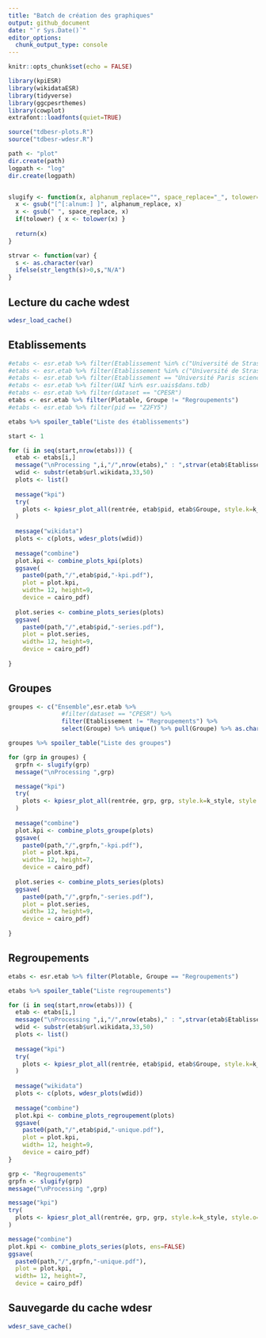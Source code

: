 ```yaml
---
title: "Batch de création des graphiques"
output: github_document
date: "`r Sys.Date()`"
editor_options:
  chunk_output_type: console
---
```


```r
knitr::opts_chunk$set(echo = FALSE)

library(kpiESR)
library(wikidataESR)
library(tidyverse)
library(ggcpesrthemes)
library(cowplot)
extrafont::loadfonts(quiet=TRUE)

source("tdbesr-plots.R")
source("tdbesr-wdesr.R")

path <- "plot"
dir.create(path)
logpath <- "log"
dir.create(logpath)


slugify <- function(x, alphanum_replace="", space_replace="_", tolower=TRUE) {
  x <- gsub("[^[:alnum:] ]", alphanum_replace, x)
  x <- gsub(" ", space_replace, x)
  if(tolower) { x <- tolower(x) }
  
  return(x)
}

strvar <- function(var) {
  s <- as.character(var)
  ifelse(str_length(s)>0,s,"N/A")
}
```

## Lecture du cache wdest

```r
wdesr_load_cache()
```

## Etablissements

```r
#etabs <- esr.etab %>% filter(Etablissement %in% c("Université de Strasbourg","Université de Lorraine","Université de Haute-Alsace"))
#etabs <- esr.etab %>% filter(Etablissement %in% c("Université de Strasbourg"))
#etabs <- esr.etab %>% filter(Etablissement == "Université Paris sciences et lettres")
#etabs <- esr.etab %>% filter(UAI %in% esr.uais$dans.tdb)
#etabs <- esr.etab %>% filter(dataset == "CPESR")
etabs <- esr.etab %>% filter(Plotable, Groupe != "Regroupements")
#etabs <- esr.etab %>% filter(pid == "Z2FY5")

etabs %>% spoiler_table("Liste des établissements")
```


```r
start <- 1

for (i in seq(start,nrow(etabs))) {
  etab <- etabs[i,]
  message("\nProcessing ",i,"/",nrow(etabs)," : ",strvar(etab$Etablissement), " ", etab$pid, " ", etab$UAI)
  wdid <- substr(etab$url.wikidata,33,50)
  plots <- list()
  
  message("kpi")
  try(
    plots <- kpiesr_plot_all(rentrée, etab$pid, etab$Groupe, style.k=k_style, style.o=o_style, style.o.norm = onorm_style)
  )
  
  message("wikidata")
  plots <- c(plots, wdesr_plots(wdid))
    
  message("combine")
  plot.kpi <- combine_plots_kpi(plots)
  ggsave(
    paste0(path,"/",etab$pid,"-kpi.pdf"),
    plot = plot.kpi,
    width= 12, height=9,
    device = cairo_pdf)
  
  plot.series <- combine_plots_series(plots)
  ggsave(
    paste0(path,"/",etab$pid,"-series.pdf"),
    plot = plot.series,
    width= 12, height=9,
    device = cairo_pdf)
  
}
```

## Groupes

```r
groupes <- c("Ensemble",esr.etab %>% 
               #filter(dataset == "CPESR") %>%
               filter(Etablissement != "Regroupements") %>%
               select(Groupe) %>% unique() %>% pull(Groupe) %>% as.character())

groupes %>% spoiler_table("Liste des groupes")
```

```r

for (grp in groupes) {
  grpfn <- slugify(grp)
  message("\nProcessing ",grp)

  message("kpi")
  try(
    plots <- kpiesr_plot_all(rentrée, grp, grp, style.k=k_style, style.o=o_style, style.o.norm = onorm_style)
  )
  
  message("combine")
  plot.kpi <- combine_plots_groupe(plots)
  ggsave(
    paste0(path,"/",grpfn,"-kpi.pdf"),
    plot = plot.kpi,
    width= 12, height=7,
    device = cairo_pdf)
  
  plot.series <- combine_plots_series(plots)
  ggsave(
    paste0(path,"/",grpfn,"-series.pdf"),
    plot = plot.series,
    width= 12, height=9,
    device = cairo_pdf)
  
}

```


## Regroupements

```r
etabs <- esr.etab %>% filter(Plotable, Groupe == "Regroupements")

etabs %>% spoiler_table("Liste regroupements")
```

```r

for (i in seq(start,nrow(etabs))) {
  etab <- etabs[i,]
  message("\nProcessing ",i,"/",nrow(etabs)," : ",strvar(etab$Etablissement), " ", etab$pid, " ", etab$UAI)
  wdid <- substr(etab$url.wikidata,33,50)
  plots <- list()
  
  message("kpi")
  try(
    plots <- kpiesr_plot_all(rentrée, etab$pid, etab$Groupe, style.k=k_style, style.o=o_style, style.o.norm = onorm_style)
  )
  
  message("wikidata")
  plots <- c(plots, wdesr_plots(wdid))
  
  message("combine")
  plot.kpi <- combine_plots_regroupement(plots)
  ggsave(
    paste0(path,"/",etab$pid,"-unique.pdf"),
    plot = plot.kpi,
    width= 12, height=9,
    device = cairo_pdf)
}
```


```r
grp <- "Regroupements"
grpfn <- slugify(grp)
message("\nProcessing ",grp)

message("kpi")
try(
  plots <- kpiesr_plot_all(rentrée, grp, grp, style.k=k_style, style.o=o_style, style.o.norm = onorm_style)
)

message("combine")
plot.kpi <- combine_plots_series(plots, ens=FALSE)
ggsave(
  paste0(path,"/",grpfn,"-unique.pdf"),
  plot = plot.kpi,
  width= 12, height=7,
  device = cairo_pdf)
```

## Sauvegarde du cache wdesr

```r
wdesr_save_cache()
```


